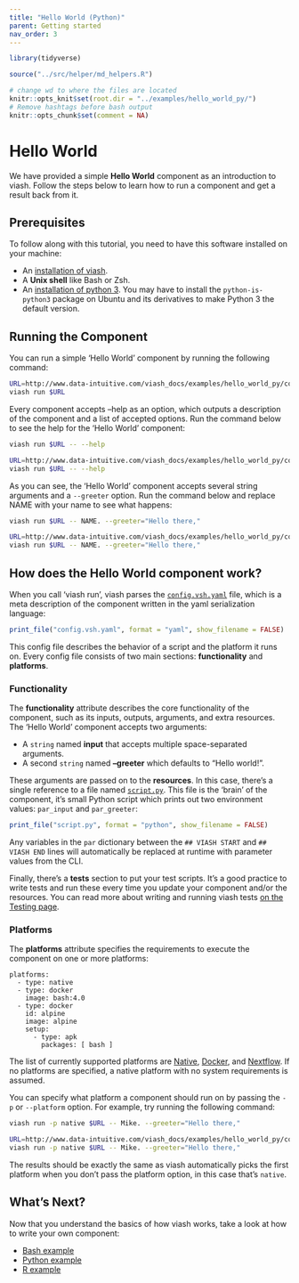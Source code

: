 ```yaml
---
title: "Hello World (Python)"
parent: Getting started
nav_order: 3
---
```


```r
library(tidyverse)

source("../src/helper/md_helpers.R")

# change wd to where the files are located
knitr::opts_knit$set(root.dir = "../examples/hello_world_py/") 
# Remove hashtags before bash output
knitr::opts_chunk$set(comment = NA)
```

# Hello World

We have provided a simple **Hello World** component as an introduction to viash. Follow the steps below to learn how to run a component and get a result back from it.

## Prerequisites

To follow along with this tutorial, you need to have this software installed on your machine:

- An [installation of viash](../installation).
- A **Unix shell** like Bash or Zsh.
- An [installation of python 3](https://www.python.org/downloads). You may have to install the `python-is-python3` package on Ubuntu and its derivatives to make Python 3 the default version.

## Running the Component

You can run a simple 'Hello World' component by running the following command:
```bash
URL=http://www.data-intuitive.com/viash_docs/examples/hello_world_py/config.vsh.yaml
viash run $URL
```

Every component accepts --help as an option, which outputs a description of the component and a list of accepted options. Run the command below to see the help for the 'Hello World' component:
```bash
viash run $URL -- --help
```
```bash
URL=http://www.data-intuitive.com/viash_docs/examples/hello_world_py/config.vsh.yaml
viash run $URL -- --help
```

As you can see, the 'Hello World' component accepts several string arguments and a `--greeter` option. Run the command below and replace NAME with your name to see what happens:
```bash
viash run $URL -- NAME. --greeter="Hello there,"
```
```bash
URL=http://www.data-intuitive.com/viash_docs/examples/hello_world_py/config.vsh.yaml
viash run $URL -- NAME. --greeter="Hello there,"
```

## How does the Hello World component work?

When you call 'viash run', viash parses the [`config.vsh.yaml`](http://www.data-intuitive.com/viash_docs/examples/hello_world_py/config.vsh.yaml) file, which is a meta description of the component written in the yaml serialization language:

```r
print_file("config.vsh.yaml", format = "yaml", show_filename = FALSE)
```

This config file describes the behavior of a script and the platform it runs on.
Every config file consists of two main sections: **functionality** and **platforms**. 

### Functionality

The **functionality** attribute describes the core functionality of the component, such as its inputs, outputs, arguments, and extra resources. The 'Hello World' component accepts two arguments: 

- A `string` named **input** that accepts multiple space-separated arguments.
- A second `string` named **--greeter** which defaults to "Hello world!".

These arguments are passed on to the **resources**. In this case, there's a single reference to a file named [`script.py`](http://www.data-intuitive.com/viash_docs/examples/hello_world_py/script.py). This file is the 'brain' of the component, it's small Python script which prints out two environment values: `par_input` and `par_greeter`: 

```r
print_file("script.py", format = "python", show_filename = FALSE)
```

Any variables in the `par` dictionary between the `## VIASH START` and `## VIASH END` lines will automatically be replaced at runtime with parameter values from the CLI. 

Finally, there's a **tests** section to put your test scripts. It's a good practice to write tests and run these every time you update your component and/or the resources. You can read more about writing and running viash tests [on the Testing page](http://www.data-intuitive.com/viash_docs/good_practices/testing/).

### Platforms

The **platforms** attribute specifies the requirements to execute the component on one or more platforms:

```
platforms:
  - type: native
  - type: docker
    image: bash:4.0
  - type: docker
    id: alpine
    image: alpine
    setup:
      - type: apk
        packages: [ bash ]
```

The list of currently supported platforms are [Native](/config/platform-native/), [Docker](/config/platform-docker/), and [Nextflow](/config/platform-nextflow/). If no platforms are specified, a native platform with no system requirements is assumed.

You can specify what platform a component should run on by passing the `-p` or `--platform` option. For example, try running the following command:

```bash
viash run -p native $URL -- Mike. --greeter="Hello there,"
```
```bash
URL=http://www.data-intuitive.com/viash_docs/examples/hello_world_py/config.vsh.yaml
viash run -p native $URL -- Mike. --greeter="Hello there,"
```
The results should be exactly the same as viash automatically picks the first platform when you don't pass the platform option, in this case that's `native`.

<!-- ## Exporting a Component -->

<!-- Components can be exported... TODO -->

## What's Next?

Now that you understand the basics of how viash works, take a look at how to write your own component:

- [Bash example](/getting_started/example_bash)
- [Python example](/getting_started/example_python)
- [R example](/getting_started/example_r)
